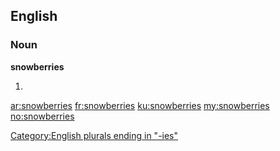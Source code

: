 ==English==

===Noun===
'''snowberries'''

# {{plural of|[[snowberry]]}}

[[Category:English plurals ending in "-ies"]]

[[ar:snowberries]]
[[fr:snowberries]]
[[ku:snowberries]]
[[my:snowberries]]
[[no:snowberries]]